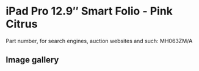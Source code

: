 
# iPad Pro 12.9″ Smart Folio - Pink Citrus

Part number, for search engines, auction websites and such: MH063ZM/A

## Image gallery

<div style={{ width: "768px" }}>
  <GalleryComponent
    images={[
      {
        original: "/everysource/MH063.png",
        thumbnail: "/everypreview/MH063.png",
      }
    ]}
  />
</div>